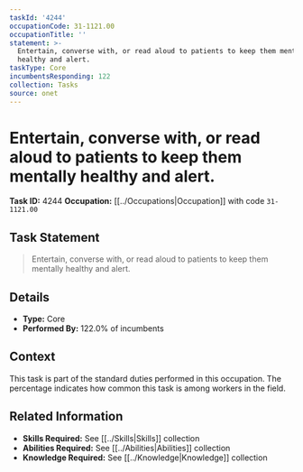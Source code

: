 ```yaml
---
taskId: '4244'
occupationCode: 31-1121.00
occupationTitle: ''
statement: >-
  Entertain, converse with, or read aloud to patients to keep them mentally
  healthy and alert.
taskType: Core
incumbentsResponding: 122
collection: Tasks
source: onet
---
```

# Entertain, converse with, or read aloud to patients to keep them mentally healthy and alert.

**Task ID:** 4244
**Occupation:** [[../Occupations|Occupation]] with code `31-1121.00`

## Task Statement

> Entertain, converse with, or read aloud to patients to keep them mentally healthy and alert.

## Details

- **Type:** Core
- **Performed By:** 122.0% of incumbents

## Context

This task is part of the standard duties performed in this occupation. The percentage indicates how common this task is among workers in the field.

## Related Information

- **Skills Required:** See [[../Skills|Skills]] collection
- **Abilities Required:** See [[../Abilities|Abilities]] collection
- **Knowledge Required:** See [[../Knowledge|Knowledge]] collection
